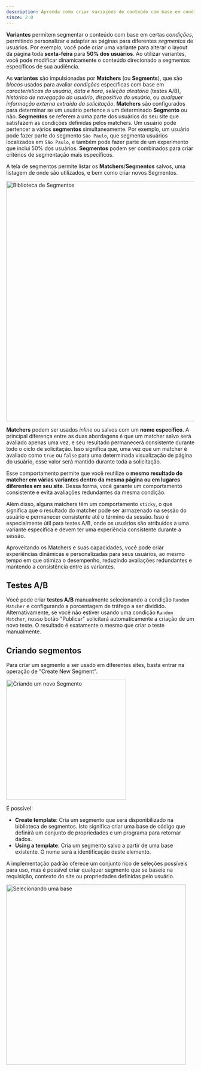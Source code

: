```yaml
---
description: Aprenda como criar variações de conteúdo com base em condições específicas
since: 2.0
---
```


**Variantes** permitem segmentar o conteúdo com base em certas _condições_,
permitindo personalizar e adaptar as páginas para diferentes _segmentos_ de
usuários. Por exemplo, você pode criar uma variante para alterar o layout da
página toda **sexta-feira** para **50% dos usuários**. Ao utilizar variantes,
você pode modificar dinamicamente o conteúdo direcionado a segmentos específicos
de sua audiência.

As **variantes** são impulsionadas por **Matchers** (ou **Segments**), que são
_blocos_ usados para avaliar _condições_ específicas com base em
_características do usuário_, _data e hora_, _seleção aleatória_ (testes A/B),
_histórico de navegação do usuário_, _dispositivo do usuário_, ou _qualquer
informação externa extraída da solicitação_. **Matchers** são configurados para
determinar se um usuário pertence a um determinado **Segmento** ou não.
**Segmentos** se referem a uma parte dos usuários do seu site que satisfazem as
condições definidas pelos matchers. Um usuário pode pertencer a vários
**segmentos** simultaneamente. Por exemplo, um usuário pode fazer parte do
segmento `São Paulo`, que segmenta usuários localizados em `São Paulo`, e também
pode fazer parte de um experimento que inclui 50% dos usuários. **Segmentos**
podem ser combinados para criar critérios de segmentação mais específicos.

A tela de segmentos permite listar os **Matchers**/**Segmentos** salvos, uma
listagem de onde são utilizados, e bem como criar novos Segmentos.

<Frame><img width="640" alt="Biblioteca de Segmentos" src="https://deco.cx/docs/cms-capabilities/segments/segments1.png"/></Frame>

**Matchers** podem ser usados _inline_ ou salvos com um **nome específico**. A
principal diferença entre as duas abordagens é que um matcher salvo será
avaliado apenas uma vez, e seu resultado permanecerá consistente durante todo o
ciclo de solicitação. Isso significa que, uma vez que um matcher é avaliado como
`true` ou `false` para uma determinada visualização de página do usuário, esse
valor será mantido durante toda a solicitação.

Esse comportamento permite que você reutilize o **mesmo resultado do matcher em
várias variantes dentro da mesma página ou em lugares diferentes em seu site**.
Dessa forma, você garante um comportamento consistente e evita avaliações
redundantes da mesma condição.

Além disso, alguns matchers têm um comportamento `sticky`, o que significa que o
resultado do matcher pode ser armazenado na sessão do usuário e permanecer
consistente até o término da sessão. Isso é especialmente útil para testes A/B,
onde os usuários são atribuídos a uma variante específica e devem ter uma
experiência consistente durante a sessão.

Aproveitando os Matchers e suas capacidades, você pode criar experiências
dinâmicas e personalizadas para seus usuários, ao mesmo tempo em que otimiza o
desempenho, reduzindo avaliações redundantes e mantendo a consistência entre as
variantes.

## Testes A/B

Você pode criar **testes A/B** manualmente selecionando a condição
`Random Matcher` e configurando a porcentagem de tráfego a ser dividido.
Alternativamente, se você não estiver usando uma condição `Random Matcher`,
nosso botão "Publicar" solicitará automaticamente a criação de um novo teste. O
resultado é exatamente o mesmo que criar o teste manualmente.

## Criando segmentos

Para criar um segmento a ser usado em diferentes sites, basta entrar na operação
de "Create New Segment".

<Frame><img width="320" alt="Criando um novo Segmento" src="https://deco.cx/docs/cms-capabilities/segments/segments2.png"/></Frame>

É possível:

- **Create template**: Cria um segmento que será disponibilizado na biblioteca
  de segmentos. Isto significa criar uma base de código que definirá um conjunto
  de propriedades e um programa para retornar dados.
- **Using a template**: Cria um segmento salvo a partir de uma base existente. O
  nome será a identificação deste elemento.

A implementação padrão oferece um conjunto rico de seleções possíveis para uso,
mas é possível criar qualquer segmento que se baseie na requisição, contexto do
site ou propriedades definidas pelo usuário.

<Frame><img width="480" alt="Selecionando uma base" src="https://deco.cx/docs/cms-capabilities/segments/segments3.png"/></Frame>
